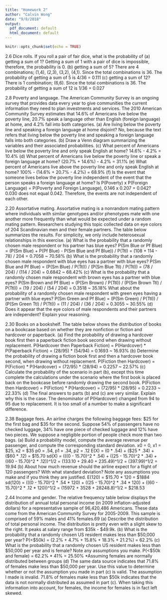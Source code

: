 ```yaml
---
title: "Homework 2"
author: "Calvin Wong"
date: "9/8/2018"
output:
  pdf_document: default
  html_document: default
---
```


```r
knitr::opts_chunk$set(echo = TRUE)
```

2.6 Dice rolls. If you roll a pair of fair dice, what is the probability of
(a) getting a sum of 1?
Getting a sum of 1 with a pair of dice is impossible, therefore, the probability is 0.
(b) getting a sum of 5?
There are 4 combinations; (1,4), (2,3), (3,2), (4,1). Since the total combinations is 36. The probability of getting a sum of 5 is 4/36 = 0.111
(c) getting a sum of 12?
There is 1 combination; (6,6). Since the total combinations is 36. The probability of getting a sum of 12 is 1/36 = 0.027

2.8 Poverty and language. The American Community Survey is an ongoing survey that
provides data every year to give communities the current information they need to plan investments
and services. The 2010 American Community Survey estimates that 14.6% of Americans live below
the poverty line, 20.7% speak a language other than English (foreign language) at home, and 4.2%
fall into both categories.
(a) Are living below the poverty line and speaking a foreign language at home disjoint?
No, because the text refers that living below the poverty line and speaking a foreign language falls into both categories.
(b) Draw a Venn diagram summarizing the variables and their associated probabilities.
(c) What percent of Americans live below the poverty line and only speak English at home?
14.6% - 4.2% = 10.4%
(d) What percent of Americans live below the poverty line or speak a foreign language at home?
(20.7% + 14.6%) - 4.2% = 31.1%
(e) What percent of Americans live above the poverty line and only speak English at home?
100% - (14.6% + 20.7% - 4.2%) = 68.9%
(f) Is the event that someone lives below the poverty line independent of the event that the person
speaks a foreign language at home?
Is P(Poverty) x P(Foreign Language) = P(Poverty and Foreign Language), 0.146 x 0.207 = 0.042? 0.030 does not equal 0.042. Therefore, the events are not independent of each other.

2.20 Assortative mating. Assortative mating is a nonrandom mating pattern where individuals
with similar genotypes and/or phenotypes mate with one another more frequently than what would
be expected under a random mating pattern. Researchers studying this topic collected data on
eye colors of 204 Scandinavian men and their female partners. The table below summarizes the
results. For simplicity, we only include heterosexual relationships in this exercise.
(a) What is the probability that a randomly chosen male respondent or his partner has blue eyes?
P(Sm Blue or Pf Blue)   = (P(Sm Blue) + P(Pf Blue) - P(Sm Blue and Pf Blue)) / P(Ttl) 
                        = (108 + 114 - 78) / 204
                        = 0.7058 ~ 70.58%
(b) What is the probability that a randomly chosen male respondent with blue eyes has a partner
with blue eyes?
P(Sm Blue and Pf Blue)  = (P(Sm Blue) / P(Ttl)) / (P(Sm Blue Ttl) / P(Ttl))
                        = (78 / 204) / (114 / 204)
                        = 0.6842 ~ 68.42%
(c) What is the probability that a randomly chosen male respondent with brown eyes has a partner
with blue eyes? 
P(Sm Brown and Pf Blue) = (P(Sm Brown) / P(Ttl)) / (P(Sm Brown Ttl) / P(Ttl))
                        = (19 / 204) / (54 / 204)
                        = 0.3518 ~ 35.18%
What about the probability of a randomly chosen male respondent with green eyes having a partner with blue eyes?
P(Sm Green and Pf Blue) = (P(Sm Green) / P(Ttl)) / (P(Sm Green Ttl) / P(Ttl))
                        = (11 / 204) / (36 / 204)
                        = 0.3055 ~ 30.55%
(d) Does it appear that the eye colors of male respondents and their partners are independent?
Explain your reasoning.

2.30 Books on a bookshelf. The table below shows the distribution of books on a bookcase
based on whether they are nonfiction or fiction and hardcover or paperback.
(a) Find the probability of drawing a hardcover book first then a paperback fiction book second
when drawing without replacement.
P(Hardcover then Paperback Fiction) = P(Hardcover) * P(Paperback Fiction)
                                    = (28/95) * (54/94)
                                    = 0.1693 ~ 16.93%
(b) Determine the probability of drawing a fiction book first and then a hardcover book second,
when drawing without replacement.
P(Fiction then Hardcover)           = P(Fiction) * P(Hardcover)
                                    = (72/95) * (28/94)
                                    = 0.2257 ~ 22.57%
(c) Calculate the probability of the scenario in part (b), except this time complete the calculations
under the scenario where the first book is placed back on the bookcase before randomly drawing
the second book.
P(Fiction then Hardcover)           = P(Fiction) * P(Hardcover)
                                    = (72/95) * (28/95)
                                    = 0.2233 ~ 22.33%
(d) The final answers to parts (b) and (c) are very similar. Explain why this is the case.
The denominator of P(Hardcover) changed from 94 to 95 due to replacement. It is too small of a number to make a significant difference.

2.38 Baggage fees. An airline charges the following baggage fees: $25 for the first bag and
$35 for the second. Suppose 54% of passengers have no checked luggage, 34% have one piece of
checked luggage and 12% have two pieces. We suppose a negligible portion of people check more
than two bags.
(a) Build a probability model, compute the average revenue per passenger, and compute the
corresponding standard deviation.
x0 = 0, x1 = $25, x2 = $35
p0 = .54, p1 = .34, p2 = .12
E(X)  = (0 * .54) + ($25 * .34) + ($60 * .12)
      = $15.70
sd(X) = (((0 - 15.70)^2 * .54) + ((25 - 15.70)^2 * .34) + ((60 - 15.70)^2 * .12))^1/2
      = (133.10 + 29.40 + 235.49)^1/2
      = (397.99)^1/2
      = 19.94
(b) About how much revenue should the airline expect for a flight of 120 passengers? With what
standard deviation? Note any assumptions you make and if you think they are justified.
E(120)  = $15.70 * 120
        = $1884
sd(120) = (((0 - 15.70)^2 * .54 * 120) + ((25 - 15.70)^2 * .34 * 120) + ((60 - 15.70)^2 * .12 * 120))^1/2
        = (15972 + 3528 + 28248.8)^1/2
        = $218.53
        
2.44 Income and gender. The relative frequency table below displays the distribution of
annual total personal income (in 2009 inflation-adjusted dollars) for a representative sample of
96,420,486 Americans. These data come from the American Community Survey for 2005-2009.
This sample is comprised of 59% males and 41% females.69
(a) Describe the distribution of total personal income.
The distribution is pretty even with a slight skew to the right. It peaks at salary range from $35k - $49.9k.
(b) What is the probability that a randomly chosen US resident makes less than $50,000 per year?
P(<$50k) = (2.2% + 4.7% + 15.8% + 18.3% + 21.2%)
         = 62.2%
(c) What is the probability that a randomly chosen US resident makes less than $50,000 per year and is female?
Note any assumptions you make.
P(<$50k and female) = 62.2% * 41%
                    = 25.50%
                    *Assuming females are normally distributed between groups
(d) The same data source indicates that 71.8% of females make less than $50,000 per year. Use this value to
determine whether or not the assumption you made in part (c) is valid.
The assumption I made is invalid. 71.8% of females make less than $50k indicates that the data is not normally distributed as assumed in part (c). When taking this information into account, for females, the income for females is in fact left skewed.